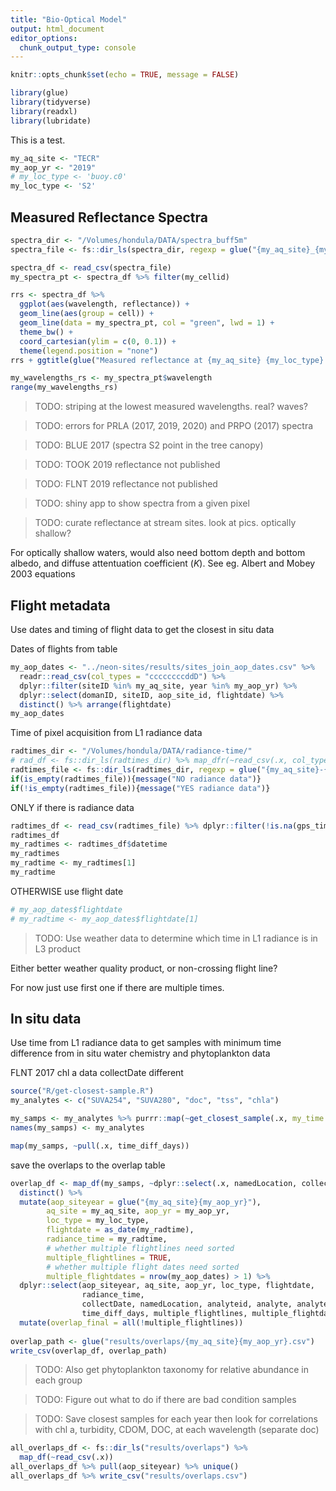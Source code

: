 ```yaml
---
title: "Bio-Optical Model"
output: html_document
editor_options: 
  chunk_output_type: console
---
```


```r
knitr::opts_chunk$set(echo = TRUE, message = FALSE)
```

```r
library(glue)
library(tidyverse)
library(readxl)
library(lubridate)
```

This is a test. 

```r
my_aq_site <- "TECR"
my_aop_yr <- "2019"
# my_loc_type <- 'buoy.c0'
my_loc_type <- 'S2'
```

## Measured Reflectance Spectra

```r
spectra_dir <- "/Volumes/hondula/DATA/spectra_buff5m"
spectra_file <- fs::dir_ls(spectra_dir, regexp = glue("{my_aq_site}_{my_aop_yr}"))

spectra_df <- read_csv(spectra_file)
my_spectra_pt <- spectra_df %>% filter(my_cellid)

rrs <- spectra_df %>%
  ggplot(aes(wavelength, reflectance)) +
  geom_line(aes(group = cell)) +
  geom_line(data = my_spectra_pt, col = "green", lwd = 1) +
  theme_bw() +
  coord_cartesian(ylim = c(0, 0.1)) +
  theme(legend.position = "none")
rrs + ggtitle(glue("Measured reflectance at {my_aq_site} {my_loc_type} {my_aop_yr}"))

```

```r
my_wavelengths_rs <- my_spectra_pt$wavelength
range(my_wavelengths_rs)
```

> TODO: striping at the lowest measured wavelengths. real? waves?

> TODO: errors for PRLA (2017, 2019, 2020) and PRPO (2017) spectra

> TODO: BLUE 2017 (spectra S2 point in the tree canopy)

> TODO: TOOK 2019 reflectance not published

> TODO: FLNT 2019 reflectance not published

> TODO: shiny app to show spectra from a given pixel

> TODO: curate reflectance at stream sites. look at pics. optically shallow?

For optically shallow waters, would also need bottom depth and bottom albedo,
and diffuse attentuation coefficient ($K$).
See eg. Albert and Mobey 2003 equations

## Flight metadata

Use dates and timing of flight data to get the closest in situ data

Dates of flights from table

```r
my_aop_dates <- "../neon-sites/results/sites_join_aop_dates.csv" %>%
  readr::read_csv(col_types = "ccccccccddD") %>%
  dplyr::filter(siteID %in% my_aq_site, year %in% my_aop_yr) %>%
  dplyr::select(domanID, siteID, aop_site_id, flightdate) %>%
  distinct() %>% arrange(flightdate)
my_aop_dates 
```

Time of pixel acquisition from L1 radiance data

```r
radtimes_dir <- "/Volumes/hondula/DATA/radiance-time/"
# rad_df <- fs::dir_ls(radtimes_dir) %>% map_dfr(~read_csv(.x, col_types = 'dddddcdcc'))
radtimes_file <- fs::dir_ls(radtimes_dir, regexp = glue("{my_aq_site}-{my_aop_yr}"))
if(is_empty(radtimes_file)){message("NO radiance data")}
if(!is_empty(radtimes_file)){message("YES radiance data")}
```

ONLY if there is radiance data
```r
radtimes_df <- read_csv(radtimes_file) %>% dplyr::filter(!is.na(gps_time))
radtimes_df
my_radtimes <- radtimes_df$datetime
my_radtimes
my_radtime <- my_radtimes[1]
my_radtime
```

OTHERWISE use flight date
```r
# my_aop_dates$flightdate
# my_radtime <- my_aop_dates$flightdate[1]
```

> TODO: Use weather data to determine which time in L1 radiance is in L3 product

Either better weather quality product, or non-crossing flight line?

For now just use first one if there are multiple times. 

## In situ data 

Use time from L1 radiance data to get samples with minimum time difference
from in situ water chemistry and phytoplankton data

FLNT 2017 chl a data collectDate different

```r
source("R/get-closest-sample.R")
my_analytes <- c("SUVA254", "SUVA280", "doc", "tss", "chla")

my_samps <- my_analytes %>% purrr::map(~get_closest_sample(.x, my_time = my_radtime, my_loc_type = my_loc_type))
names(my_samps) <- my_analytes

map(my_samps, ~pull(.x, time_diff_days))
```

save the overlaps to the overlap table

```r
overlap_df <- map_df(my_samps, ~dplyr::select(.x, namedLocation, collectDate, analyte, analyteConcentration, time_diff_days), .id = "analyteid") %>%
  distinct() %>%
  mutate(aop_siteyear = glue("{my_aq_site}{my_aop_yr}"),
        aq_site = my_aq_site, aop_yr = my_aop_yr,
        loc_type = my_loc_type,
        flightdate = as_date(my_radtime),
        radiance_time = my_radtime,
        # whether multiple flightlines need sorted
        multiple_flightlines = TRUE, 
        # whether multiple flight dates need sorted
        multiple_flightdates = nrow(my_aop_dates) > 1) %>%
  dplyr::select(aop_siteyear, aq_site, aop_yr, loc_type, flightdate,
                radiance_time,
                collectDate, namedLocation, analyteid, analyte, analyteConcentration,
                time_diff_days, multiple_flightlines, multiple_flightdates) %>%
  mutate(overlap_final = all(!multiple_flightlines))
  
overlap_path <- glue("results/overlaps/{my_aq_site}{my_aop_yr}.csv")
write_csv(overlap_df, overlap_path)
```

> TODO: Also get phytoplankton taxonomy for relative abundance in each group

> TODO: Figure out what to do if there are bad condition samples

> TODO: Save closest samples for each year then look for correlations
with chl a, turbidity, CDOM, DOC, at each wavelength (separate doc)

```r
all_overlaps_df <- fs::dir_ls("results/overlaps") %>%
  map_df(~read_csv(.x))
all_overlaps_df %>% pull(aop_siteyear) %>% unique()
all_overlaps_df %>% write_csv("results/overlaps.csv")
```

